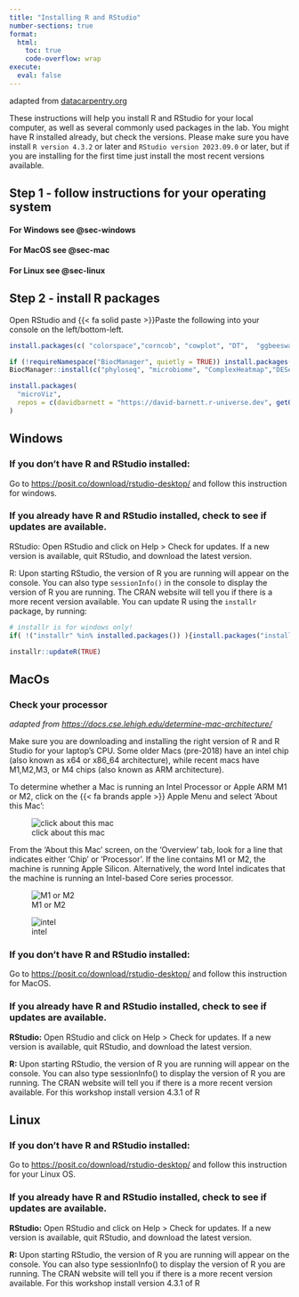 ```yaml
---
title: "Installing R and RStudio"
number-sections: true
format:
  html:
    toc: true
    code-overflow: wrap
execute:
  eval: false
---
```


adapted from [datacarpentry.org](datacarpentry.org)


These instructions will help you install R and RStudio for your local computer, as well as several commonly used packages in the lab. You might have R installed already, but check the versions.  Please make sure you have  install `R version 4.3.2` or later  and `RStudio version 2023.09.0` or later, but if you are installing for the first time just install the most recent versions available. 

## Step 1 - follow instructions for your operating system

#### For Windows see **@sec-windows**

#### For MacOS see **@sec-mac**

#### For Linux see **@sec-linux**


## Step 2 - install R packages

Open RStudio and {{< fa solid paste >}}Paste the following into your console on the left/bottom-left.

```.r
install.packages(c( "colorspace","corncob", "cowplot", "DT",  "ggbeeswarm", "ggforce","ggraph","ggtext", "gtsummary","knitr", "naniar", "margins",  "palmerpenguins", "patchwork", "quarto",  "rmarkdown", "tidyverse"))

if (!requireNamespace("BiocManager", quietly = TRUE)) install.packages("BiocManager")
BiocManager::install(c("phyloseq", "microbiome", "ComplexHeatmap","DESeq2"), update = FALSE)

install.packages(
  "microViz",
  repos = c(davidbarnett = "https://david-barnett.r-universe.dev", getOption("repos"))
)
```


## Windows {#sec-windows}

### If you don’t have R and RStudio installed:

Go to [https://posit.co/download/rstudio-desktop/](https://posit.co/download/rstudio-desktop/) and follow this instruction for windows.

### If you already have R and RStudio installed, check to see if updates are available. 

RStudio: Open RStudio and click on Help > Check for updates. If a new version is available, quit RStudio, and download the latest version. 

R: Upon starting RStudio, the version of R you are running will appear on the console. You can also type `sessionInfo()` in the console to display the version of R you are running. The CRAN website will tell you if there is a more recent version available. You can update R using the `installr` package, by running: 

```.r
# installr is for windows only!
if( !("installr" %in% installed.packages()) ){install.packages("installr")} 

installr::updateR(TRUE) 
```

## MacOs {#sec-mac}


### Check your processor {.text-left}
*adapted from [https://docs.cse.lehigh.edu/determine-mac-architecture/](https://docs.cse.lehigh.edu/determine-mac-architecture/)*

Make sure you are downloading and installing the right version of R and R Studio for your laptop's CPU. Some older Macs (pre-2018) have an intel chip (also known as x64 or x86_64 architecture), while recent macs have M1,M2,M3, or M4 chips (also known as ARM architecture). 

To determine whether a Mac is running an Intel Processor or Apple ARM M1 or M2, click on the {{< fa brands apple >}} Apple Menu and select 'About this Mac':

![click about this mac](../../../assets/images/determine-mac-architecture01.png)

From the 'About this Mac' screen, on the 'Overview' tab, look for a line that indicates either 'Chip' or 'Processor'. If the line contains M1 or M2, the machine is running Apple Silicon. Alternatively, the word Intel indicates that the machine is running an Intel-based Core series processor.

![M1 or M2](../../../assets/images/determine-mac-architecture-m1.png)

![intel](../../../assets/images/determine-mac-architecture-intel.png)

### If you don’t have R and RStudio installed:

Go to [https://posit.co/download/rstudio-desktop/](https://posit.co/download/rstudio-desktop/) and follow this instruction for MacOS.

### If you already have R and RStudio installed, check to see if updates are available.

**RStudio:** Open RStudio and click on Help > Check for updates. If a new version is available, quit RStudio, and download the latest version.

**R:** Upon starting RStudio, the version of R you are running will appear on the console. You can also type sessionInfo() to display the version of R you are running. The CRAN website will tell you if there is a more recent version available. For this workshop install version 4.3.1 of R

## Linux {#sec-linux}

### If you don’t have R and RStudio installed:

Go to [https://posit.co/download/rstudio-desktop/](https://posit.co/download/rstudio-desktop/) and follow this instruction for your Linux OS.

### If you already have R and RStudio installed, check to see if updates are available.

**RStudio:** Open RStudio and click on Help > Check for updates. If a new version is available, quit RStudio, and download the latest version.

**R:** Upon starting RStudio, the version of R you are running will appear on the console. You can also type sessionInfo() to display the version of R you are running. The CRAN website will tell you if there is a more recent version available. For this workshop install version 4.3.1 of R

